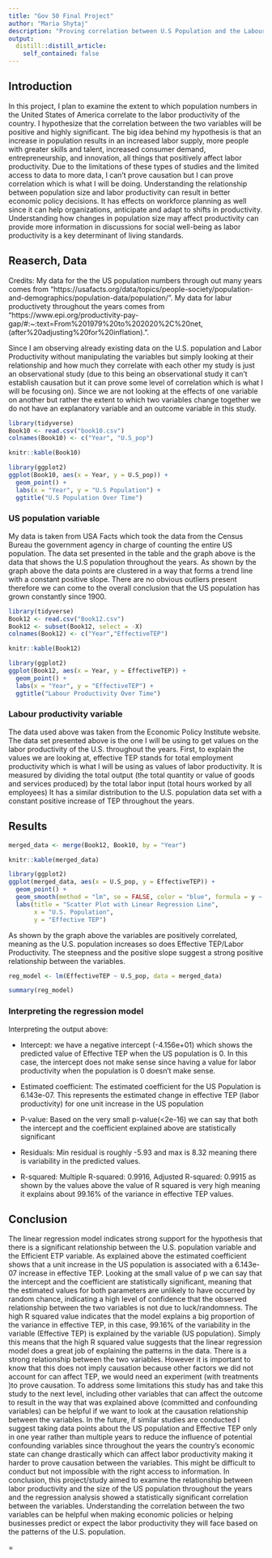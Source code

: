 ```yaml
---
title: "Gov 50 Final Project"
author: "Maria Shytaj"
description: "Proving correlation between U.S Population and the Labour Productivity of the country"
output:
  distill::distill_article:
    self_contained: false
---
```



## Introduction

  In this project, I plan to examine the extent to which population numbers in the United States of America correlate to the labor productivity of the country. I hypothesize that the correlation between the two variables will be positive and highly significant.
The big idea behind my hypothesis is that an increase in population results in an increased labor supply, more people with greater skills and talent, increased consumer demand, entrepreneurship, and innovation, all things that positively affect labor productivity. Due to the limitations of these types of studies and the limited access to data to more data, I can't prove causation but I can prove correlation which is what I will be doing.
  Understanding the relationship between population size and labor productivity can result in better economic policy decisions. It has effects on workforce planning as well since it can help organizations, anticipate and adapt to shifts in productivity. Understanding how changes in population size may affect productivity can provide more information in discussions for social well-being as labor productivity is a key determinant of living standards.


## Reaserch, Data

Credits: My data for the the US population numbers through out many years comes from "https://usafacts.org/data/topics/people-society/population-and-demographics/population-data/population/".
My data for labur productivety throughout the years comes from "https://www.epi.org/productivity-pay-gap/#:~:text=From%201979%20to%202020%2C%20net,(after%20adjusting%20for%20inflation).".

  Since I am observing already existing data on the U.S. population and Labor Productivity without manipulating the variables but simply looking at their relationship and how much they correlate with each other my study is just an observational study (due to this being an observational study it can't establish causation but it can prove some level of correlation which is what I will be focusing on). Since we are not looking at the effects of one variable on another but rather the extent to which two variables change together we do not have an explanatory variable and an outcome variable in this study.

```r
library(tidyverse)
Book10 <- read.csv("book10.csv")
colnames(Book10) <- c("Year", "U.S_pop")

knitr::kable(Book10)
```


```r
library(ggplot2)
ggplot(Book10, aes(x = Year, y = U.S_pop)) +
  geom_point() +
  labs(x = "Year", y = "U.S Population") +
  ggtitle("U.S Population Over Time")

```
### US population variable
  My data is taken from USA Facts which took the data from the Census Bureau the government agency in charge of counting the entire US population.
  The data set presented in the table and the graph above is the data that shows the U.S population throughout the years.
As shown by the graph above the data points are clustered in a way that forms a trend line with a constant positive slope. There are no obvious outliers present therefore we can come to the overall conclusion that the US population has grown constantly since 1900.


```r
library(tidyverse)
Book12 <- read.csv("Book12.csv")
Book12 <- subset(Book12, select = -X)
colnames(Book12) <- c("Year","EffectiveTEP")

knitr::kable(Book12)
```

```r
library(ggplot2)
ggplot(Book12, aes(x = Year, y = EffectiveTEP)) +
  geom_point() +
  labs(x = "Year", y = "EffectiveTEP") +
  ggtitle("Labour Productivity Over Time")
```
### Labour productivity variable
  The data used above was taken from the Economic Policy Institute website.
The data set presented above is the one I will be using to get values on the labor productivity of the U.S. throughout the years. First, to explain the values we are looking at, effective TEP stands for total employment productivity which is what I will be using as values of labor productivity. It is measured by dividing the total output (the total quantity or value of goods and services produced) by the total labor input (total hours worked by all employees) 
  It has a similar distribution to the U.S. population data set with a constant positive increase of TEP throughout the years.

## Results

```r
merged_data <- merge(Book12, Book10, by = "Year")

knitr::kable(merged_data)
```
```r
library(ggplot2)
ggplot(merged_data, aes(x = U.S_pop, y = EffectiveTEP)) +
  geom_point() + 
  geom_smooth(method = "lm", se = FALSE, color = "blue", formula = y ~ x) + 
  labs(title = "Scatter Plot with Linear Regression Line",
       x = "U.S. Population",
       y = "Effective TEP")

```
  As shown by the graph above the variables are positively correlated, meaning as the U.S. population increases so does Effective TEP/Labor Productivity. 
  The steepness and the positive slope suggest a strong positive relationship between the variables.

```r
reg_model <- lm(EffectiveTEP ~ U.S_pop, data = merged_data)

summary(reg_model)

```
### Interpreting the regression model
Interpreting the output above:

- Intercept: we have a negative intercept (-4.156e+01) which shows the predicted value of Effective TEP when the US population is 0. In this case, the intercept does not make sense since having a value for labor productivity when the population is 0 doesn't make sense.

- Estimated coefficient:
The estimated coefficient for the US Population is 6.143e-07. This represents the estimated change in effective TEP (labor productivity) for one unit increase in the US population

- P-value:
Based on the very small p-value(<2e-16) we can say that both the intercept and the coefficient explained above are statistically significant

- Residuals:
Min residual is roughly -5.93 and max is 8.32 meaning there is variability in the predicted values.

- R-squared:
Multiple R-squared:  0.9916,	Adjusted R-squared:  0.9915 
as shown by the values above the value of R squared is very high meaning it explains about 99.16% of the variance in effective TEP values.

## Conclusion
  The linear regression model indicates strong support for the hypothesis that there is a significant relationship between the U.S. population variable and the Efficient ETP variable. As explained above the estimated coefficient shows that a unit increase in the US population is associated with a 6.143e-07 increase in effective TEP. Looking at the small value of p we can say that the intercept and the coefficient are statistically significant, meaning that the estimated values for both parameters are unlikely to have occurred by random chance, indicating a high level of confidence that the observed relationship between the two variables is not due to luck/randomness. The high R squared value indicates that the model explains a big proportion of the variance in effective TEP, in this case, 99.16% of the variability in the variable (Effective TEP) is explained by the variable (US population). Simply this means that the high R squared value suggests that the linear regression model does a great job of explaining the patterns in the data. There is a strong relationship between the two variables. However it is important to know that this does not imply causation because other factors we did not account for can affect TEP, we would need an experiment (with treatments )to prove causation.
  To address some limitations this study has and take this study to the next level, including other variables that can affect the outcome to result in the way that was explained above (committed and confounding variables) can be helpful if we want to look at the causation relationship between the variables.
  In the future, if similar studies are conducted I suggest taking data points about the US population and Effective TEP only in one year rather than multiple years to reduce the influence of potential confounding variables since throughout the years the country's economic state can change drastically which can affect labor productivity making it harder to prove causation between the variables. This might be difficult to conduct but not impossible with the right access to information.
In conclusion, this project/study aimed to examine the relationship between labor productivity and the size of the US population throughout the years and the regression analysis showed a statistically significant correlation between the variables. Understanding the correlation between the two variables can be helpful when making economic policies or helping businesses predict or expect the labor productivity they will face based on the patterns of the U.S. population.


=

